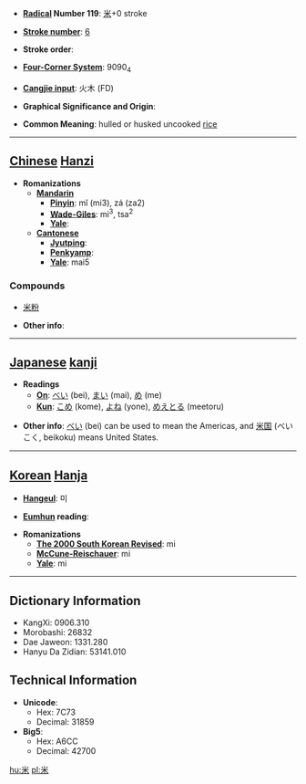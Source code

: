 * '''[[Wiktionary:Chinese radical index| Radical]] Number 119''': [[Wiktionary:Chinese radical index 米|米]]+0 stroke

* '''[[Wiktionary:Chinese total strokes index|Stroke number]]''': [[Wiktionary:Chinese total strokes index 6|6]]

* '''Stroke order''': 

* '''[[Wiktionary:Chinese four corner index|Four-Corner System]]''': 9090<sub>4</sub>

* '''[[Wiktionary:Chinese Cangjie index|Cangjie input]]''': 火木 (FD)

* '''Graphical Significance and Origin''': 

* '''Common Meaning''': hulled or husked uncooked [[rice]]

----

== [[Chinese]] [[Hanzi]] ==

* '''Romanizations'''
** '''[[Mandarin]]'''
*** '''[[Pinyin]]''': mǐ (mi3), zá (za2)
*** '''[[Wade-Giles]]''': mi<sup>3</sup>, tsa<sup>2</sup>
*** '''[[Yale]]''': 
** '''[[Cantonese]]'''
*** '''[[Jyutping]]''':
*** '''[[Penkyamp]]''': 
*** '''[[Yale]]''': mai5

===Compounds===
*[[米粉]]

* '''Other info''': 

----

== [[Japanese]] [[kanji]] ==

* '''Readings'''
** '''[[On]]''': [[べい]] (bei), [[まい]] (mai), [[め]] (me)
** '''[[Kun]]''': [[こめ]] (kome), [[よね]] (yone), [[めえとる]] (meetoru)

* '''Other info''':  [[べい]] (bei) can be used to mean the Americas, and [[米国]] (べいこく, beikoku) means United States.

----

== [[Korean]] [[Hanja]] ==

* '''[[Hangeul]]''': 미

* '''[[Eumhun]] reading''': 

* '''Romanizations'''
** '''[[The 2000 South Korean Revised Romanization|The 2000 South Korean Revised]]''': mi
** '''[[McCune-Reischauer]]''': mi
** '''[[Yale]]''': mi

----

== Dictionary Information ==

* KangXi: 0906.310
* Morobashi: 26832
* Dae Jaweon: 1331.280
* Hanyu Da Zidian: 53141.010

== Technical Information ==

* '''Unicode''':
** Hex: 7C73
** Decimal: 31859
* '''Big5''':
** Hex: A6CC
** Decimal: 42700

[[hu:米]]
[[pl:米]]